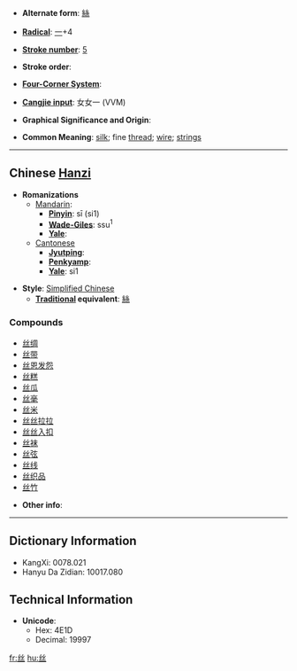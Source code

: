 * '''Alternate form''': [[絲]]

* '''[[Wiktionary:Chinese radical index| Radical]]''': [[Wiktionary:Chinese radical index 一|一]]+4

* '''[[Wiktionary:Chinese total strokes index|Stroke number]]''': [[Wiktionary:Chinese total strokes index 5|5]]

* '''Stroke order''': 

* '''[[Wiktionary:Chinese four corner index|Four-Corner System]]''': 

* '''[[Wiktionary:Chinese Cangjie index|Cangjie input]]''': 女女一 (VVM)

* '''Graphical Significance and Origin''': 

* '''Common Meaning''': [[silk]]; fine [[thread]]; [[wire]]; [[string]]s

----

== Chinese [[Hanzi]] ==

* '''Romanizations'''
** [[Mandarin]]:
*** '''[[Pinyin]]''': sī (si1)
*** '''[[Wade-Giles]]''': ssu<sup>1</sup>
*** '''[[Yale]]''': 
**[[Cantonese]]
***'''[[Jyutping]]''':
***'''[[Penkyamp]]''': 
***'''[[Yale]]''': si1

* '''Style''': [[Simplified Chinese]] 
** '''[[Traditional Chinese|Traditional]] equivalent''': [[絲]]

===Compounds===
*[[丝绸]]
*[[丝带]]
*[[丝恩发怨]]
*[[丝糕]]
*[[丝瓜]]
*[[丝毫]]
*[[丝米]]
*[[丝丝拉拉]]
*[[丝丝入扣]]
*[[丝袜]]
*[[丝弦]]
*[[丝线]]
*[[丝织品]]
*[[丝竹]]

* '''Other info''': 

----

== Dictionary Information ==

* KangXi: 0078.021
* Hanyu Da Zidian: 10017.080

== Technical Information ==

* '''Unicode''':
** Hex: 4E1D
** Decimal: 19997

[[fr:丝]]
[[hu:丝]]